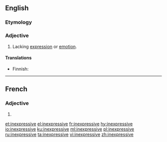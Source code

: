 ==English==

===Etymology===
{{prefix|in|expressive|lang=en}}

===Adjective===
{{en-adj}}

# Lacking [[expression]] or [[emotion]].

====Translations====
{{trans-top|lacking expression}}
* Finnish: {{t|fi|ilmeetön}}
{{trans-mid}}
{{trans-bottom}}

----

==French==

===Adjective===
{{head|fr|adjective form}}

# {{feminine singular of|inexpressif|lang=fr}}

[[et:inexpressive]]
[[el:inexpressive]]
[[fr:inexpressive]]
[[hy:inexpressive]]
[[io:inexpressive]]
[[ku:inexpressive]]
[[ml:inexpressive]]
[[pl:inexpressive]]
[[ru:inexpressive]]
[[ta:inexpressive]]
[[vi:inexpressive]]
[[zh:inexpressive]]